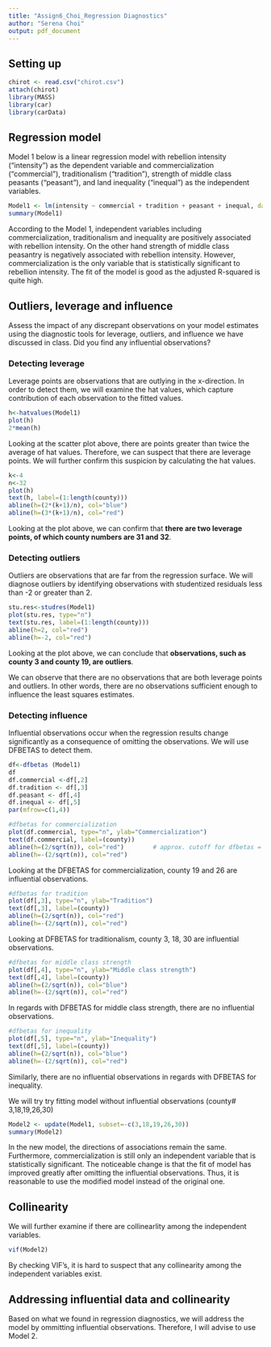 ```yaml
---
title: "Assign6_Choi_Regression Diagnostics"
author: "Serena Choi"
output: pdf_document
---
```


## Setting up 
```r
chirot <- read.csv("chirot.csv")
attach(chirot)
library(MASS)
library(car)
library(carData)
```

## Regression model 

Model 1 below is a linear regression model with rebellion intensity ("intensity") as the dependent variable and commercialization ("commercial"), traditionalism ("tradition"), strength of middle class peasants ("peasant"), and land inequality ("inequal") as the independent variables.

```r
Model1 <- lm(intensity ~ commercial + tradition + peasant + inequal, data = chirot)
summary(Model1)
```

According to the Model 1, independent variables including commercialization, traditionalism and inequality are positively associated with rebellion intensity. On the other hand strength of middle class peasantry is negatively associated with rebellion intensity. However, commercialization is the only variable that is statistically significant to rebellion intensity. The fit of the model is good as the adjusted R-squared is quite high.  

## Outliers, leverage and influence 

Assess the impact of any discrepant observations on your model estimates using the diagnostic tools for leverage, outliers, and influence we have discussed in class. Did you find any influential observations?

### Detecting leverage 

Leverage points are observations that are outlying in the x-direction. In order to detect them, we will examine the hat values, which capture contribution of each observation to the fitted values. 

```r
h<-hatvalues(Model1)
plot(h)	
2*mean(h)
```
Looking at the scatter plot above, there are points greater than twice the average of hat values. Therefore, we can suspect that there are leverage points. We will further confirm this suspicion by calculating the hat values. 

```r
k<-4
n<-32
plot(h)
text(h, label=(1:length(county)))
abline(h=(2*(k+1)/n), col="blue")
abline(h=(3*(k+1)/n), col="red")
```
Looking at the plot above, we can confirm that **there are two leverage points, of which county numbers are 31 and 32**. 

### Detecting outliers

Outliers are observations that are far from the regression surface. We will diagnose outliers by identifying observations with studentized residuals less than -2 or greater than 2. 

```r
stu.res<-studres(Model1)			
plot(stu.res, type="n")		
text(stu.res, label=(1:length(county)))
abline(h=2, col="red")
abline(h=-2, col="red")
```

Looking at the plot above, we can conclude that **observations, such as county 3 and county 19, are outliers**. 

We can observe that there are no observations that are both leverage points and outliers. In other words, there are no observations sufficient enough to influence the least squares estimates. 

### Detecting influence

Influential observations occur when the regression results change significantly as a consequence of omitting the observations. We will use DFBETAS to detect them. 

```r
df<-dfbetas (Model1)
df		
df.commercial <-df[,2]
df.tradition <- df[,3]
df.peasant <- df[,4]
df.inequal <- df[,5]
par(mfrow=c(1,4))

#dfbetas for commercialization
plot(df.commercial, type="n", ylab="Commercialization")
text(df.commercial, label=(county))
abline(h=(2/sqrt(n)), col="red")		# approx. cutoff for dfbetas = abs value of 2/sqrt(n)
abline(h=-(2/sqrt(n)), col="red")
```

Looking at the DFBETAS for commercialization, county 19 and 26 are influential observations. 

```r
#dfbetas for tradition
plot(df[,3], type="n", ylab="Tradition")
text(df[,3], label=(county))
abline(h=(2/sqrt(n)), col="red")
abline(h=-(2/sqrt(n)), col="red")
```
Looking at DFBETAS for traditionalism, county 3, 18, 30 are influential observations. 

```r
#dfbetas for middle class strength
plot(df[,4], type="n", ylab="Middle class strength")
text(df[,4], label=(county))
abline(h=(2/sqrt(n)), col="blue")
abline(h=-(2/sqrt(n)), col="red")
```
In regards with DFBETAS for middle class strength, there are no influential observations. 

```r
#dfbetas for inequality
plot(df[,5], type="n", ylab="Inequality")
text(df[,5], label=(county))
abline(h=(2/sqrt(n)), col="blue")
abline(h=-(2/sqrt(n)), col="red")
```
Similarly, there are no influential observations in regards with DFBETAS for inequality. 

We will try try fitting model without influential observations (county# 3,18,19,26,30)

```r
Model2 <- update(Model1, subset=-c(3,18,19,26,30))
summary(Model2)
```
In the new model, the directions of associations remain the same. Furthermore, commercialization is still only an independent variable that is statistically significant. The noticeable change is that the fit of model has improved greatly after omitting the influential observations. Thus, it is reasonable to use the modified model instead of the original one. 

## Collinearity 

We will further examine if there are collinearlity among the independent variables. 

```r
vif(Model2)
```

By checking VIF's, it is hard to suspect that any collinearity among the independent variables exist.

## Addressing influential data and collinearity 

Based on what we found in regression diagnostics, we will address the model by ommitting influential observations. Therefore, I will advise to use Model 2. 
